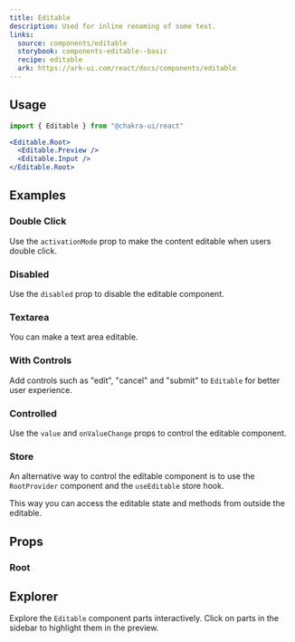 ```yaml
---
title: Editable
description: Used for inline renaming of some text.
links:
  source: components/editable
  storybook: components-editable--basic
  recipe: editable
  ark: https://ark-ui.com/react/docs/components/editable
---
```


<ExampleTabs name="editable-basic" />

## Usage

```jsx
import { Editable } from "@chakra-ui/react"
```

```jsx
<Editable.Root>
  <Editable.Preview />
  <Editable.Input />
</Editable.Root>
```

## Examples

### Double Click

Use the `activationMode` prop to make the content editable when users double
click.

<ExampleTabs name="editable-with-double-click" />

### Disabled

Use the `disabled` prop to disable the editable component.

<ExampleTabs name="editable-disabled" />

### Textarea

You can make a text area editable.

<ExampleTabs name="editable-with-textarea" />

### With Controls

Add controls such as "edit", "cancel" and "submit" to `Editable` for better user
experience.

<ExampleTabs name="editable-with-controls" />

### Controlled

Use the `value` and `onValueChange` props to control the editable component.

<ExampleTabs name="editable-controlled" />

### Store

An alternative way to control the editable component is to use the
`RootProvider` component and the `useEditable` store hook.

This way you can access the editable state and methods from outside the
editable.

<ExampleTabs name="editable-with-store" />

## Props

### Root

<PropTable component="Editable" part="Root" />

## Explorer

Explore the `Editable` component parts interactively. Click on parts in the
sidebar to highlight them in the preview.

<Explorer name="editable-basic" />
